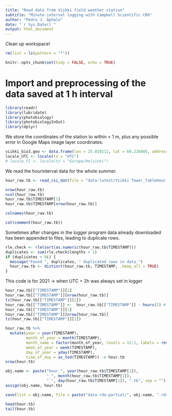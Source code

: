```yaml
---
title: "Read data from Viikki field weather station"
subtitle: "Minute-interval logging with Campbell Scientific CR6"
author: "Pedro J. Aphalo"
date: "`r Sys.Date()`"
output: html_document
---
```


Clean up workspace!

```r
rm(list = ls(pattern = "*"))
```

```r
knitr::opts_chunk$set(tidy = FALSE, echo = TRUE)
```

# Import and preprocessing of the data saved at 1 h interval

```r
library(readr)
library(lubridate)
library(photobiology)
library(photobiologyInOut)
library(dplyr)
```

We store the coordinates of the station to within < 1 m, plus any possible error in Google Maps image layer coordinates.

```r
viikki_bio3.geo <- data.frame(lon = 25.019212, lat = 60.226805, address = "BIO3, Viikki")
locale_UTC <- locale(tz = "UTC")
# locale_FI <- locale(tz = "Europe/Helsinki")
```

We read the hourinterval data for the whole summer.

```r
hour_raw.tb <- read_csi_dat(file = "data-latest/Viikki Tower_TableHour.dat", locale = locale_UTC)

nrow(hour_raw.tb)
ncol(hour_raw.tb)
hour_raw.tb$TIMESTAMP[1]
hour_raw.tb$TIMESTAMP[nrow(hour_raw.tb)]
```

```r
colnames(hour_raw.tb)
```

```r
cat(comment(hour_raw.tb))
```

Sometimes after changes in the logger program data already downloaded has been
appended to files, leading to duplicate rows.

```r
rle.check <- rle(sort(as.numeric(hour_raw.tb$TIMESTAMP)))
duplicates <- sum(rle.check$lengths > 1)
if (duplicates > 0L) {
  message("Found ", duplicates, " duplicated rows in data.")
  hour_raw.tb <- distinct(hour_raw.tb, TIMESTAMP, .keep_all = TRUE)
}
```

This code is for 2021 -> when UTC + 2h was always set in logger

```r
hour_raw.tb[["TIMESTAMP"]][1]
hour_raw.tb[["TIMESTAMP"]][nrow(hour_raw.tb)]
tz(hour_raw.tb[["TIMESTAMP"]][1])
hour_raw.tb[["TIMESTAMP"]] <-  hour_raw.tb[["TIMESTAMP"]] - hours(2) # UTC + 2 -> UTC 
hour_raw.tb[["TIMESTAMP"]][1]
hour_raw.tb[["TIMESTAMP"]][nrow(hour_raw.tb)]
tz(hour_raw.tb[["TIMESTAMP"]][1])
```


```r
hour_raw.tb %>%
  mutate(year = year(TIMESTAMP),
         month_of_year = month(TIMESTAMP),
         month_name = factor(month_of_year, levels = 12:1, labels = rev(month.name)),
         week_of_year = week(TIMESTAMP),
         day_of_year = yday(TIMESTAMP),
         time_of_day = as_tod(TIMESTAMP)) -> hour.tb
nrow(hour.tb)
```

```r
obj.name <- paste("hour_", year(hour_raw.tb$TIMESTAMP[1]),
                  "_", month(hour_raw.tb$TIMESTAMP[1]), 
                  "_", day(hour_raw.tb$TIMESTAMP[1]), ".tb", sep = "")
assign(obj.name, hour.tb)

save(list = obj.name, file = paste("data-rda-partial/", obj.name, ".rda", sep = ""))
```


```r
head(hour.tb)
tail(hour.tb)
```

